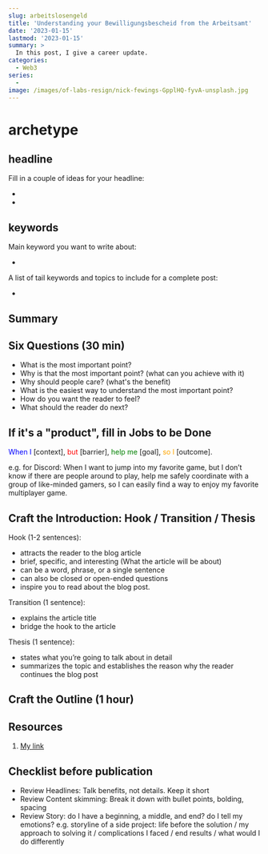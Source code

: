 ```yaml
---
slug: arbeitslosengeld
title: 'Understanding your Bewilligungsbescheid from the Arbeitsamt'
date: '2023-01-15'
lastmod: '2023-01-15'
summary: >
  In this post, I give a career update.
categories:
  - Web3
series:
  - 
image: /images/of-labs-resign/nick-fewings-GpplHQ-fyvA-unsplash.jpg
---
```


# archetype

## headline

<!-- Talk benefits, not details. Keep it short -->

Fill in a couple of ideas for your headline:

-
-

## keywords

Main keyword you want to write about:

-

A list of tail keywords and topics to include for a complete post:

-

## Summary

## Six Questions (30 min)

- What is the most important point?
- Why is that the most important point? (what can you achieve with it)
- Why should people care? (what's the benefit)
- What is the easiest way to understand the most important point?
- How do you want the reader to feel?
- What should the reader do next?

## If it's a "product", fill in Jobs to be Done

<span style="color:blue">When I</span> [context],
<span style="color:red">but</span> [barrier],
<span style="color:green">help me</span> [goal],
<span style="color:orange">so I</span> [outcome].

e.g. for Discord: When I want to jump into my favorite game, but I don’t know if there are people around to play, help me safely coordinate with a group of like-minded gamers, so I can easily find a way to enjoy my favorite multiplayer game.

## Craft the Introduction: Hook / Transition / Thesis

Hook (1-2 sentences):

- attracts the reader to the blog article
- brief, specific, and interesting (What the article will be about)
- can be a word, phrase, or a single sentence
- can also be closed or open-ended questions
- inspire you to read about the blog post.

Transition (1 sentence):

- explains the article title
- bridge the hook to the article

Thesis (1 sentence):

- states what you’re going to talk about in detail
- summarizes the topic and establishes the reason why the reader continues the blog post

## Craft the Outline (1 hour)

<!-- bullet points or headlines and subheadlines -->
<!-- Do I have a beginning, a middle, and end? do I tell my emotions?
  e.g. storyline of a side project: life before the solution / my approach to solving it / complications I faced / end results / what would I do differently -->

## Resources

<!-- A list of external sites you can link to -->

1. [My link](url)

## Checklist before publication

- Review Headlines: Talk benefits, not details. Keep it short
- Review Content skimming: Break it down with bullet points, bolding, spacing
- Review Story: do I have a beginning, a middle, and end? do I tell my emotions?
  e.g. storyline of a side project: life before the solution / my approach to solving it / complications I faced / end results / what would I do differently
